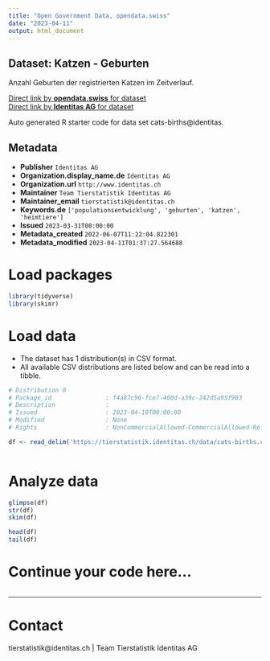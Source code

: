 ```yaml
---
title: "Open Government Data, opendata.swiss"
date: "2023-04-11"
output: html_document
---
```


## Dataset: Katzen - Geburten

Anzahl Geburten der registrierten Katzen im Zeitverlauf.

[Direct link by **opendata.swiss** for dataset](https://opendata.swiss/de/dataset/katzen-geburten)<br>
[Direct link by **Identitas AG** for dataset](https://tierstatistik.identitas.ch/)

Auto generated R starter code for data set cats-births@identitas.

## Metadata

- **Publisher** `Identitas AG`
- **Organization.display_name.de** `Identitas AG`
- **Organization.url** `http://www.identitas.ch`
- **Maintainer** `Team Tierstatistik Identitas AG`
- **Maintainer_email** `tierstatistik@identitas.ch`
- **Keywords.de** `['populationsentwicklung', 'geburten', 'katzen', 'heimtiere']`
- **Issued** `2023-03-31T00:00:00`
- **Metadata_created** `2022-06-07T11:22:04.822301`
- **Metadata_modified** `2023-04-11T01:37:27.564688`


# Load packages

```r

library(tidyverse)
library(skimr)

```

# Load data

-   The dataset has 1 distribution(s) in CSV format.
-   All available CSV distributions are listed below and can be read into a tibble.

```r

# Distribution 0
# Package_id               : f4a87c96-fce7-400d-a39c-242d5a95f983
# Description              : 
# Issued                   : 2023-04-10T00:00:00
# Modified                 : None
# Rights                   : NonCommercialAllowed-CommercialAllowed-ReferenceRequired

df <- read_delim('https://tierstatistik.identitas.ch/data/cats-births.csv')



```

# Analyze data

```r

glimpse(df)
str(df)
skim(df)

head(df)
tail(df)

```

# Continue your code here...

```r

```

------------------------------------------------------------------------

# Contact

tierstatistik@identitas.ch | Team Tierstatistik Identitas AG
